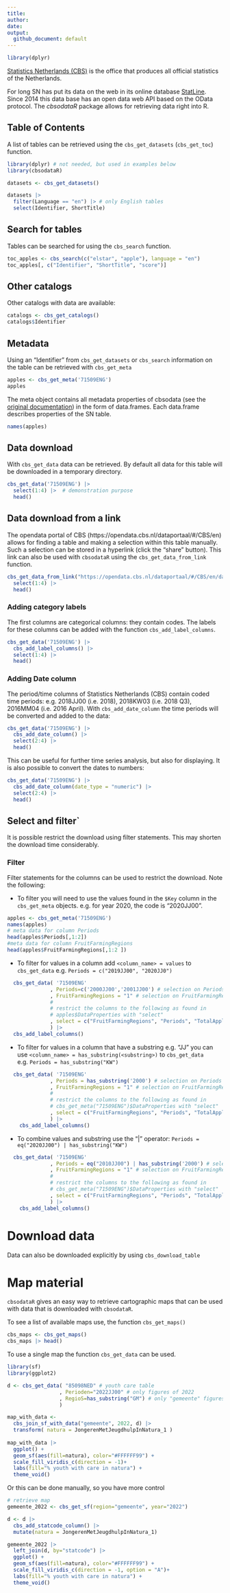 ```yaml
---
title: 
author: 
date: 
output: 
  github_document: default
---
```


```r
library(dplyr)
```

[Statistics Netherlands (CBS)](https://www.cbs.nl) is the office that produces all official statistics of the Netherlands. 

For long SN has put its data on the web in its online database 
[StatLine](https://opendata.cbs.nl/statline#/CBS/en/).
Since 2014 this data base has an open data web API based on the OData protocol.
The *cbsodataR* package allows for retrieving data right into R. 

## Table of Contents

A list of tables can be retrieved using the `cbs_get_datasets` (`cbs_get_toc`) function.

```r

library(dplyr) # not needed, but used in examples below
library(cbsodataR)

datasets <- cbs_get_datasets() 

datasets |> 
  filter(Language == "en") |> # only English tables
  select(Identifier, ShortTitle) 
```

## Search for tables

Tables can be searched for using the `cbs_search` function.

```r
toc_apples <- cbs_search(c("elstar", "apple"), language = "en")
toc_apples[, c("Identifier", "ShortTitle", "score")]
```

## Other catalogs

Other catalogs with data are available:

```r
catalogs <- cbs_get_catalogs()
catalogs$Identifier
```



## Metadata 

Using an "Identifier" from `cbs_get_datasets` or `cbs_search` 
information on the table can be retrieved with `cbs_get_meta` 

```r
apples <- cbs_get_meta('71509ENG')
apples
```
The meta object contains all metadata properties of cbsodata (see the [original documentation](https://www.cbs.nl/-/media/_pdf/2017/13/handleiding-cbs-open-data-services.pdf?la=nl-nl)) in the form of data.frames. Each data.frame describes properties of the SN table.

```r
names(apples)
```

## Data download

With `cbs_get_data` data can be retrieved. By default all data for this table will be downloaded in a temporary directory.

```r
cbs_get_data('71509ENG') |> 
  select(1:4) |>  # demonstration purpose
  head()
```

## Data download from a link

The opendata portal of CBS (https://opendata.cbs.nl/dataportaal/#/CBS/en) allows for finding a table and making
a selection within this table manually. Such a selection can be stored in a hyperlink (click the "share" button).
This link can also be used with `cbsodataR` using the `cbs_get_data_from_link` function. 

```r
cbs_get_data_from_link("https://opendata.cbs.nl/dataportaal/#/CBS/en/dataset/71509ENG/table?dl=193CB") |> 
  select(1:4) |> 
  head()
```


### Adding category labels

The first columns are categorical columns: they contain codes. The labels for these columns can be added with
the function `cbs_add_label_columns`. 

```r
cbs_get_data('71509ENG') |>
  cbs_add_label_columns() |> 
  select(1:4) |> 
  head()
```

### Adding Date column

The period/time columns of Statistics Netherlands (CBS) contain coded time periods:
e.g. 2018JJ00 (i.e. 2018), 2018KW03 (i.e. 2018 Q3), 2016MM04 (i.e. 2016 April).
With `cbs_add_date_column` the time periods will be converted and added to the data:

```r
cbs_get_data('71509ENG') |>
  cbs_add_date_column() |> 
  select(2:4) |> 
  head()
```

This can be useful for further time series analysis, but also for displaying.
It is also possible to convert the dates to numbers:
```r
cbs_get_data('71509ENG') |>
  cbs_add_date_column(date_type = "numeric") |> 
  select(2:4) |> 
  head()
```



## Select and filter`

It is possible restrict the download using filter statements. This may shorten the download time considerably.

### Filter

Filter statements for the columns can be used to restrict the download. Note the following:

- To filter you will need to use the values found in the `$Key` column in the `cbs_get_meta` objects. e.g. for year 2020, the code is "2020JJ00".

```r
apples <- cbs_get_meta('71509ENG')
names(apples)
# meta data for column Periods
head(apples$Periods[,1:2])
#meta data for column FruitFarmingRegions
head(apples$FruitFarmingRegions[,1:2 ])
```


- To filter for values in a column add `<column_name> = values` to `cbs_get_data` e.g. `Periods = c("2019JJ00", "2020JJ0")`


```r
  cbs_get_data( '71509ENG'
              , Periods=c('2000JJ00','2001JJ00') # selection on Periods column
              , FruitFarmingRegions = "1" # selection on FruitFarmingRegions
              #
              # restrict the columns to the following as found in
              # apples$DataProperties with "select"
              , select = c("FruitFarmingRegions", "Periods", "TotalAppleVarieties_1")  
              ) |> 
  cbs_add_label_columns()
```

- To filter for values in a column that have a substring e.g. "JJ" you can use `<column_name> = has_substring(<substring>)` to `cbs_get_data` e.g. `Periods = has_substring("KW")`

```r
  cbs_get_data( '71509ENG'
              , Periods = has_substring('2000') # selection on Periods column
              , FruitFarmingRegions = "1" # selection on FruitFarmingRegions
              #
              # restrict the columns to the following as found in
              # cbs_get_meta("71509ENG")$DataProperties with "select"
              , select = c("FruitFarmingRegions", "Periods", "TotalAppleVarieties_1")  
              ) |> 
    cbs_add_label_columns()

```

- To combine values and substring use the "|" operator: `Periods = eq("2020JJ00") | has_substring("KW")`

```r
  cbs_get_data( '71509ENG'
              , Periods = eq("2010JJ00") | has_substring('2000') # selection on Periods column
              , FruitFarmingRegions = "1" # selection on FruitFarmingRegions
              #
              # restrict the columns to the following as found in
              # cbs_get_meta("71509ENG")$DataProperties with "select"
              , select = c("FruitFarmingRegions", "Periods", "TotalAppleVarieties_1")  
              ) |> 
    cbs_add_label_columns()
```

# Download data

Data can also be downloaded explicitly by using `cbs_download_table`


# Map material

`cbsodataR` gives an easy way to retrieve cartographic maps that can be used
with data that is downloaded with `cbsodataR`.

To see a list of available maps use, the function `cbs_get_maps()`

```r
cbs_maps <- cbs_get_maps()
cbs_maps |> head()
```

To use a single map the function `cbs_get_data` can be used.

```r
library(sf)
library(ggplot2)

d <- cbs_get_data( "85098NED" # youth care table
                 , Perioden="2022JJ00" # only figures of 2022
                 , RegioS=has_substring("GM") # only "gemeente" figures
                 ) 

map_with_data <- 
  cbs_join_sf_with_data("gemeente", 2022, d) |> 
  transform( natura = JongerenMetJeugdhulpInNatura_1 )
  
map_with_data |> 
  ggplot() + 
  geom_sf(aes(fill=natura), color="#FFFFFF99") +
  scale_fill_viridis_c(direction = -1)+ 
  labs(fill="% youth with care in natura") + 
  theme_void()
```
Or this can be done manually, so you have more control

```r
# retrieve map
gemeente_2022 <- cbs_get_sf(region="gemeente", year="2022")

d <- d |> 
  cbs_add_statcode_column() |> 
  mutate(natura = JongerenMetJeugdhulpInNatura_1)

gemeente_2022 |>
  left_join(d, by="statcode") |> 
  ggplot() + 
  geom_sf(aes(fill=natura), color="#FFFFFF99") +
  scale_fill_viridis_c(direction = -1, option = "A")+ 
  labs(fill="% youth with care in natura") + 
  theme_void()
```


